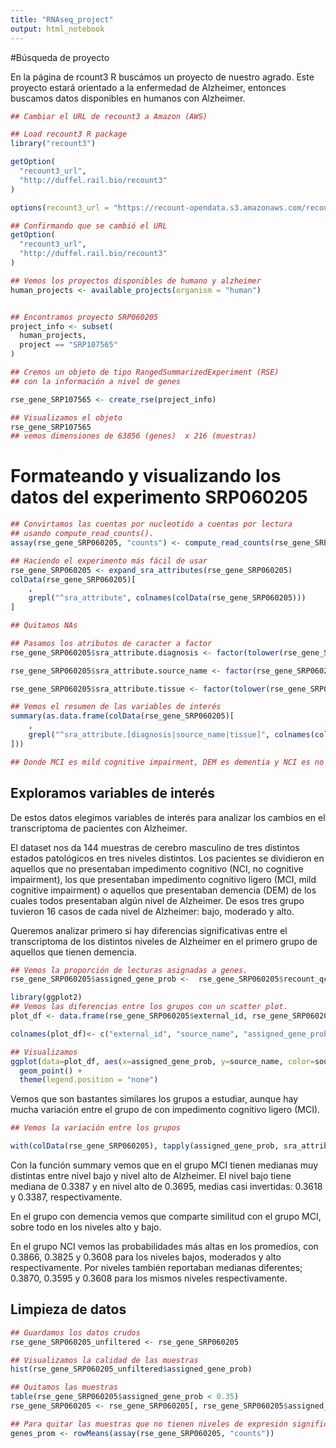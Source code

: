 ```yaml
---
title: "RNAseq_project"
output: html_notebook
---
```


#Búsqueda de proyecto

En la página de rcount3 R buscámos un proyecto de nuestro agrado. Este proyecto estará orientado a la enfermedad de Alzheimer, entonces buscamos datos disponibles en humanos con Alzheimer.

```r
## Cambiar el URL de recount3 a Amazon (AWS)

## Load recount3 R package
library("recount3")

getOption(
  "recount3_url",
  "http://duffel.rail.bio/recount3"
)

options(recount3_url = "https://recount-opendata.s3.amazonaws.com/recount3/release")

## Confirmando que se cambió el URL
getOption(
  "recount3_url",
  "http://duffel.rail.bio/recount3"
)

## Vemos los proyectos disponibles de humano y alzheimer
human_projects <- available_projects(organism = "human")


## Encontramos proyecto SRP060205
project_info <- subset(
  human_projects,
  project == "SRP107565"
)

## Cremos un objeto de tipo RangedSummarizedExperiment (RSE)
## con la información a nivel de genes

rse_gene_SRP107565 <- create_rse(project_info)

## Visualizamos el objeto
rse_gene_SRP107565
## vemos dimensiones de 63856 (genes)  x 216 (muestras)

```

# Formateando y visualizando los datos del experimento SRP060205
```r
## Convirtamos las cuentas por nucleotido a cuentas por lectura
## usando compute_read_counts().
assay(rse_gene_SRP060205, "counts") <- compute_read_counts(rse_gene_SRP060205)

## Haciendo el experimento más fácil de usar
rse_gene_SRP060205 <- expand_sra_attributes(rse_gene_SRP060205)
colData(rse_gene_SRP060205)[
    ,
    grepl("^sra_attribute", colnames(colData(rse_gene_SRP060205)))
]

## Quitamos NAs

## Pasamos los atributos de caracter a factor
rse_gene_SRP060205$sra_attribute.diagnosis <- factor(tolower(rse_gene_SRP060205$sra_attribute.diagnosis))

rse_gene_SRP060205$sra_attribute.source_name <- factor(rse_gene_SRP060205$sra_attribute.source_name)

rse_gene_SRP060205$sra_attribute.tissue <- factor(tolower(rse_gene_SRP060205$sra_attribute.tissue))

## Vemos el resumen de las variables de interés
summary(as.data.frame(colData(rse_gene_SRP060205)[
    ,
    grepl("^sra_attribute.[diagnosis|source_name|tissue]", colnames(colData(rse_gene_SRP060205)))
]))

## Donde MCI es mild cognitive impairment, DEM es dementia y NCI es no cognitive impairment
```
## Exploramos variables de interés
De estos datos elegimos variables de interés para analizar los cambios en el transcriptoma de pacientes con Alzheimer.

El dataset nos da 144 muestras de cerebro masculino de tres distintos estados patológicos en tres niveles distintos. Los pacientes se dividieron en aquellos que no presentaban impedimento cognitivo (NCI, no cognitive impairment), los que presentaban impedimento cognitivo ligero (MCI, mild cognitive impairment) o aquellos que presentaban demencia (DEM) de los cuales todos presentaban algún nivel de Alzheimer. De esos tres grupo tuvieron 16 casos de cada nivel de Alzheimer: bajo, moderado y alto. 

Queremos analizar primero si hay diferencias significativas entre el transcriptoma de los distintos niveles de Alzheimer en el primero grupo de aquellos que tienen demencia. 
```r
## Vemos la proporción de lecturas asignadas a genes.
rse_gene_SRP060205$assigned_gene_prob <-  rse_gene_SRP060205$recount_qc.gene_fc_count_all.assigned / rse_gene_SRP060205$recount_qc.gene_fc_count_all.total

library(ggplot2)
## Vemos las diferencias entre los grupos con un scatter plot.
plot_df <- data.frame(rse_gene_SRP060205$external_id, rse_gene_SRP060205$sra_attribute.source_name, rse_gene_SRP060205$assigned_gene_prob)

colnames(plot_df)<- c("external_id", "source_name", "assigned_gene_prob")

## Visualizamos
ggplot(data=plot_df, aes(x=assigned_gene_prob, y=source_name, color=source_name)) + 
  geom_point() +
  theme(legend.position = "none")
```
Vemos que son bastantes similares los grupos a estudiar, aunque hay mucha variación entre el grupo de con impedimento cognitivo ligero (MCI).
```r
## Vemos la variación entre los grupos

with(colData(rse_gene_SRP060205), tapply(assigned_gene_prob, sra_attribute.source_name, summary))
```
Con la función summary vemos que en el grupo MCI tienen medianas muy distintas entre nivel bajo y nivel alto de Alzheimer. El nivel bajo tiene mediana de 0.3387 y en nivel alto de 0.3695, medias casi invertidas: 0.3618 y 0.3387, respectivamente. 

En el grupo con demencia vemos que comparte similitud con el grupo MCI, sobre todo en los niveles alto y bajo.

En el grupo NCI vemos las probabilidades más altas en los promedios, con 0.3866, 0.3825 y 0.3608 para los niveles bajos, moderados y alto respectivamente. Por niveles también reportaban medianas diferentes; 0.3870, 0.3595 y 0.3608 para los mismos niveles respectivamente. 

## Limpieza de datos
```r
## Guardamos los datos crudos
rse_gene_SRP060205_unfiltered <- rse_gene_SRP060205

## Visualizamos la calidad de las muestras
hist(rse_gene_SRP060205_unfiltered$assigned_gene_prob)

## Quitamos las muestras 
table(rse_gene_SRP060205$assigned_gene_prob < 0.35)
rse_gene_SRP060205 <- rse_gene_SRP060205[, rse_gene_SRP060205$assigned_gene_prop > 0.35]

## Para quitar las muestras que no tienen niveles de expresión significativos calculamos los niveles medios de expresión.
genes_prom <- rowMeans(assay(rse_gene_SRP060205, "counts"))


```


